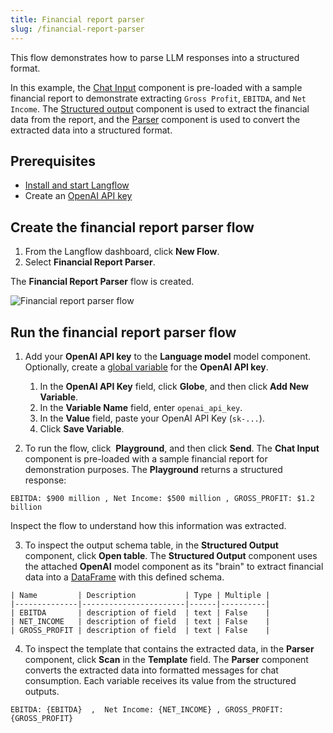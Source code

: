 ```yaml
---
title: Financial report parser
slug: /financial-report-parser
---
```



This flow demonstrates how to parse LLM responses into a structured format.

In this example, the [Chat Input](/components-io#chat-input) component is pre-loaded with a sample financial report to demonstrate extracting `Gross Profit`, `EBITDA`, and `Net Income`.
The [Structured output](/components-processing#structured-output) component is used to extract the financial data from the report, and the [Parser](/components-processing#parser) component is used to convert the extracted data into a structured format.

## Prerequisites

* [Install and start Langflow](/get-started-installation)
* Create an [OpenAI API key](https://platform.openai.com/api-keys)

## Create the financial report parser flow

1. From the Langflow dashboard, click **New Flow**.
2. Select **Financial Report Parser**.

The **Financial Report Parser** flow is created.

![Financial report parser flow](/img/starter-flow-financial-report-parser.png)

## Run the financial report parser flow

1. Add your **OpenAI API key** to the **Language model** model component.
	Optionally, create a [global variable](/configuration-global-variables) for the **OpenAI API key**.

	1. In the **OpenAI API Key** field, click <Icon name="Globe" aria-hidden="True" /> **Globe**, and then click **Add New Variable**.
	2. In the **Variable Name** field, enter `openai_api_key`.
	3. In the **Value** field, paste your OpenAI API Key (`sk-...`).
	4. Click **Save Variable**.
2. To run the flow, click <Icon name="Play" aria-hidden="true"/> **Playground**, and then click **Send**.
The **Chat Input** component is pre-loaded with a sample financial report for demonstration purposes.
The **Playground** returns a structured response:

```text
EBITDA: $900 million , Net Income: $500 million , GROSS_PROFIT: $1.2 billion
```

Inspect the flow to understand how this information was extracted.

3. To inspect the output schema table, in the **Structured Output** component, click **Open table**.
The **Structured Output** component uses the attached **OpenAI** model component as its "brain" to extract financial data into a [DataFrame](/data-types#dataframe) with this defined schema.
```text
| Name         | Description           | Type | Multiple |
|--------------|-----------------------|------|----------|
| EBITDA       | description of field  | text | False    |
| NET_INCOME   | description of field  | text | False    |
| GROSS_PROFIT | description of field  | text | False    |
```

4. To inspect the template that contains the extracted data, in the **Parser** component, click <Icon name="Scan" aria-hidden="true"/> **Scan** in the **Template** field.
The **Parser** component converts the extracted data into formatted messages for chat consumption.
Each variable receives its value from the structured outputs.
```text
EBITDA: {EBITDA}  ,  Net Income: {NET_INCOME} , GROSS_PROFIT: {GROSS_PROFIT}
```



